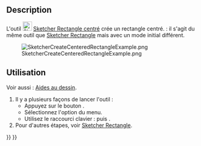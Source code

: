 <languages/>

{{Docnav/fr
|[[Sketcher_CreateRectangle/fr|Rectangle]]
|[[Sketcher_CreateOblong/fr|Rectangle arrondi]]
|[[Sketcher_Workbench/fr|Sketcher]]
|IconL=Sketcher_CreateRectangle.svg
|IconR=Sketcher_CreateOblong.svg
|IconC=Workbench_Sketcher.svg
}}

{{GuiCommand/fr
|Name=Sketcher CreateRectangle
|Name/fr=Sketcher Rectangle centré
|MenuLocation=Esquisse → Géométries d'esquisse → Créer un rectangle centré
|Workbenches=[[Sketcher_Workbench/fr|Sketcher]]
|Shortcut={{KEY|G}} {{KEY|V}}
|Version= 0.20
|SeeAlso=[[Sketcher_CreateRectangle/fr|Sketcher Rectangle]]
}}

==Description==

L'outil [[Image:Sketcher_CreateRectangle_Center.svg|24px]] [[Sketcher_CreateRectangle_Center/fr|Sketcher Rectangle centré]] crée un rectangle centré. {{Version/fr|1.0}} : il s'agit du même outil que [[Sketcher_CreateRectangle/fr|Sketcher Rectangle]] mais avec un mode initial différent.

[[Image:SketcherCreateCenteredRectangleExample.png‎]]

<span id="Usage"></span>
==Utilisation==

Voir aussi : [[Sketcher_Workbench/fr#Aides_au_dessin|Aides au dessin]].

# Il y a plusieurs façons de lancer l'outil :
#* Appuyez sur le bouton {{Button|[[Image:Sketcher_CreateRectangle_Center.svg|16px]] [[Sketcher_CreateRectangle_Center/fr|Rectangle centré]]}}.
#* Sélectionnez l'option {{MenuCommand|Esquisse → Géométries d'esquisse → [[Image:Sketcher_CreateRectangle_Center.svg|16px]] Créer un rectangle centré}} du menu.
#* Utilisez le raccourci clavier : {{KEY|G}} puis {{KEY|V}}.
# Pour d'autres étapes, voir [[Sketcher_CreateRectangle/fr#Utilisation|Sketcher Rectangle]].


{{Docnav/fr
|[[Sketcher_CreateRectangle/fr|Rectangle]]
|[[Sketcher_CreateOblong/fr|Rectangle arrondi]]
|[[Sketcher_Workbench/fr|Sketcher]]
|IconL=Sketcher_CreateRectangle.svg
|IconR=Sketcher_CreateOblong.svg
|IconC=Workbench_Sketcher.svg
}}

{{Sketcher Tools navi{{#translation:}}}}
{{Userdocnavi{{#translation:}}}}